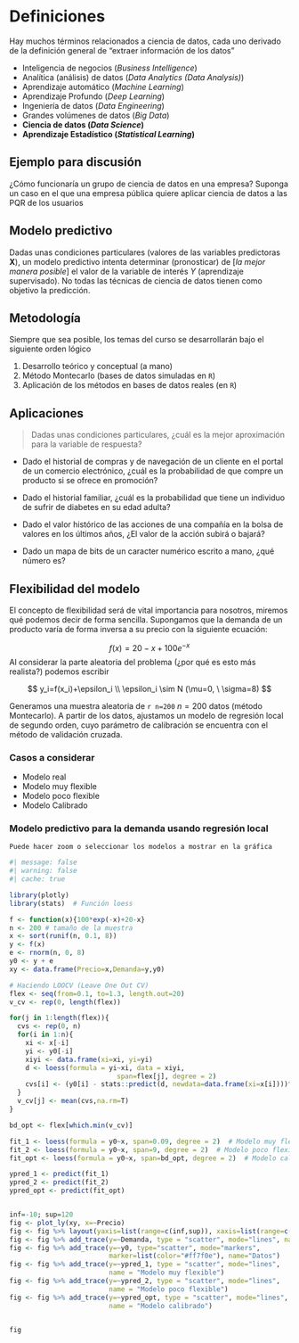 # Definiciones


Hay muchos términos relacionados a ciencia de datos, cada uno derivado de la definición general de "extraer información de los datos"

+ Inteligencia de negocios (_Business Intelligence_)
+ Analítica (análisis) de datos (_Data Analytics (Data Analysis)_)
+ Aprendizaje automático (_Machine Learning_)
+ Aprendizaje Profundo (_Deep Learning_)
+ Ingeniería de datos (_Data Engineering_)
+ Grandes volúmenes de datos (_Big Data_)
+ **Ciencia de datos (_Data Science_)**
+ **Aprendizaje Estadístico (_Statistical Learning_)**

## Ejemplo para discusión

¿Cómo funcionaría un grupo de ciencia de datos en una empresa? Suponga un caso en el que una empresa pública quiere aplicar ciencia de datos a las PQR de los usuarios

<!-- ## Definición de ciencia de datos -->

<!-- Aplicación de algoritmos de aprendizaje automático para la construcción de modelos predictivos con [_buenas propiedades_]{.mark} estadísticas ([_Statistical Machine Learning_]{.mark}) -->

## Modelo predictivo

Dadas unas condiciones particulares (valores de las variables predictoras $\textbf{X}$), un modelo predictivo intenta determinar (pronosticar) de [_la mejor manera posible_] el valor de la variable de interés $Y$ (aprendizaje supervisado). No todas las técnicas de ciencia de datos tienen como objetivo la predicción.


## Metodología

Siempre que sea posible, los temas del curso se desarrollarán bajo el siguiente orden lógico

1. Desarrollo teórico y conceptual (a mano)
2. Método Montecarlo (bases de datos simuladas en `R`)
3. Aplicación de los métodos en bases de datos reales (en `R`)


## Aplicaciones

> Dadas unas condiciones particulares, ¿cuál es la mejor aproximación
> para la variable de respuesta?

+ Dado el historial de compras y de navegación de un cliente en el portal de un comercio electrónico, ¿cuál es la probabilidad de que compre un producto si se ofrece en promoción?

+ Dado el historial familiar, ¿cuál es la probabilidad que tiene un individuo de sufrir de diabetes en su edad adulta?

+ Dado el valor histórico de las acciones de una compañía en la bolsa de valores en los últimos años, ¿El valor de la acción subirá o bajará?

+ Dado un mapa de bits de un caracter numérico escrito a mano, ¿qué número es?

<!-- # Abstracción  -->

<!-- Construcción conceptual del modelo  general (en el tablero) -->

## Flexibilidad del modelo

El concepto de flexibilidad será de vital importancia para nosotros, miremos qué podemos decir de forma sencilla. 
Supongamos que la demanda de un producto varía de forma inversa a su precio con la siguiente ecuación:

$$f(x)=20-x+100e^{-x}$$
Al considerar la parte aleatoria del problema (¿por qué es esto más realista?) podemos escribir

$$
y_i=f(x_i)+\epsilon_i
\\ \epsilon_i \sim N (\mu=0, \ \sigma=8)
$$

Generamos una muestra aleatoria de `r n=200` $n=200$ datos (método Montecarlo). A partir de los datos, ajustamos un modelo de regresión local de segundo orden, cuyo parámetro de calibración se encuentra con el método de validación cruzada.

### Casos a considerar

- Modelo real
- Modelo muy flexible
- Modelo poco flexible
- Modelo Calibrado

### Modelo predictivo para la demanda usando regresión local
`Puede hacer zoom o seleccionar los modelos a mostrar en la gráfica`


```r
#| message: false
#| warning: false
#| cache: true

library(plotly)
library(stats)  # Función loess

f <- function(x){100*exp(-x)+20-x}
n <- 200 # tamaño de la muestra
x <- sort(runif(n, 0.1, 8))
y <- f(x)
e <- rnorm(n, 0, 8)
y0 <- y + e
xy <- data.frame(Precio=x,Demanda=y,y0)

# Haciendo LOOCV (Leave One Out CV)
flex <- seq(from=0.1, to=1.3, length.out=20)
v_cv <- rep(0, length(flex))

for(j in 1:length(flex)){
  cvs <- rep(0, n)
  for(i in 1:n){
    xi <- x[-i]
    yi <- y0[-i]
    xiyi <- data.frame(xi=xi, yi=yi)
    d <- loess(formula = yi~xi, data = xiyi,
                           span=flex[j], degree = 2)
    cvs[i] <- (y0[i] - stats::predict(d, newdata=data.frame(xi=x[i])))^2
  }
  v_cv[j] <- mean(cvs,na.rm=T)
}

bd_opt <- flex[which.min(v_cv)]

fit_1 <- loess(formula = y0~x, span=0.09, degree = 2)  # Modelo muy flexible
fit_2 <- loess(formula = y0~x, span=9, degree = 2)  # Modelo poco flexible
fit_opt <- loess(formula = y0~x, span=bd_opt, degree = 2)  # Modelo calibrado con LOOCV

ypred_1 <- predict(fit_1)
ypred_2 <- predict(fit_2)
ypred_opt <- predict(fit_opt)


inf=-10; sup=120
fig <- plot_ly(xy, x=~Precio)
fig <- fig %>% layout(yaxis=list(range=c(inf,sup)), xaxis=list(range=c(0,9)))
fig <- fig %>% add_trace(y=~Demanda, type = "scatter", mode="lines", name = "Real")
fig <- fig %>% add_trace(y=~y0, type="scatter", mode="markers", 
                         marker=list(color="#ff7f0e"), name="Datos")
fig <- fig %>% add_trace(y=~ypred_1, type = "scatter", mode="lines", 
                         name = "Modelo muy flexible")
fig <- fig %>% add_trace(y=~ypred_2, type = "scatter", mode="lines", 
                         name = "Modelo poco flexible")
fig <- fig %>% add_trace(y=~ypred_opt, type = "scatter", mode="lines", 
                         name = "Modelo calibrado")


fig

```

